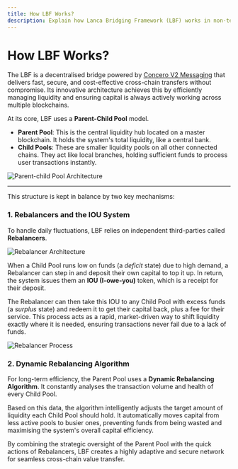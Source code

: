 ```yaml
---
title: How LBF Works?
description: Explain how Lanca Bridging Framework (LBF) works in non-technicaldetail.
---
```


# How LBF Works? 

The LBF is a decentralised bridge powered by [Concero V2 Messaging](https://www.concero.io/) that delivers fast, secure, and cost-effective cross-chain transfers without compromise. Its innovative architecture achieves this by efficiently managing liquidity and ensuring capital is always actively working across multiple blockchains.

At its core, LBF uses a **Parent-Child Pool** model.

- **Parent Pool**: This is the central liquidity hub located on a master blockchain. It holds the system's total liquidity, like a central bank.
- **Child Pools**: These are smaller liquidity pools on all other connected chains. They act like local branches, holding sufficient funds to process user transactions instantly.

![Parent-child Pool Architecture](../introduction/parent-child-pool-architecture.png)

---
This structure is kept in balance by two key mechanisms:

### 1. Rebalancers and the IOU System

To handle daily fluctuations, LBF relies on independent third-parties called **Rebalancers**.

![Rebalancer Architecture](../introduction/rebalancers.png)

When a Child Pool runs low on funds (a *deficit* state) due to high demand, a Rebalancer can step in and deposit their own capital to top it up. In return, the system issues them an **IOU (I-owe-you)** token, which is a receipt for their deposit.

The Rebalancer can then take this IOU to any Child Pool with excess funds (a *surplus* state) and redeem it to get their capital back, plus a fee for their service. This process acts as a rapid, market-driven way to shift liquidity exactly where it is needed, ensuring transactions never fail due to a lack of funds.

![Rebalancer Process](../introduction/rebalancer-process.png)

### 2. Dynamic Rebalancing Algorithm

For long-term efficiency, the Parent Pool uses a **Dynamic Rebalancing Algorithm**. It constantly analyses the transaction volume and health of every Child Pool.

Based on this data, the algorithm intelligently adjusts the target amount of liquidity each Child Pool should hold. It automatically moves capital from less active pools to busier ones, preventing funds from being wasted and maximising the system's overall capital efficiency.

By combining the strategic oversight of the Parent Pool with the quick actions of Rebalancers, LBF creates a highly adaptive and secure network for seamless cross-chain value transfer.